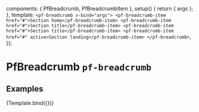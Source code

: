 

  components: { PfBreadcrumb, PfBreadcrumbItem },
  setup() {
    return { args };
  },
  template: `
    <pf-breadcrumb v-bind="args">
      <pf-breadcrumb-item href="#">Section home</pf-breadcrumb-item>
      <pf-breadcrumb-item href="#">Section title</pf-breadcrumb-item>
      <pf-breadcrumb-item href="#">Section title</pf-breadcrumb-item>
      <pf-breadcrumb-item href="#" active>Section landing</pf-breadcrumb-item>
    </pf-breadcrumb>
  `,
});


<Meta title="Components/Breadcrumb" component={PfBreadcrumb} subcomponents={{PfBreadcrumbItem}} />

# PfBreadcrumb `pf-breadcrumb`

## Examples

<Canvas>
  <Story name="Breadcrumb">
    {Template.bind({})}
  </Story>
</Canvas>

<ArgsTable story="Breadcrumb" />
